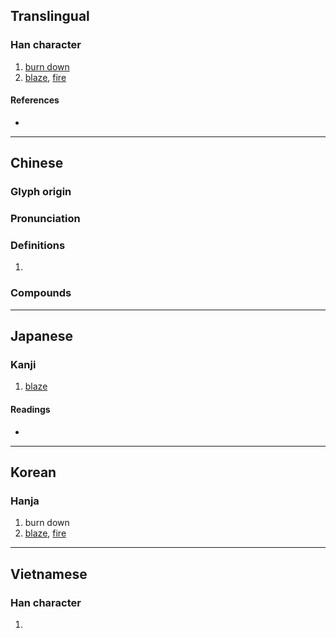 {{character info/new}}
==Translingual==

===Han character===
{{Han char|rn=86|rad=火|as=13|sn=17|four=97847|canj=FHGE,FHME|ids=⿰火毀}}

# [[burn down]]
# [[blaze]], [[fire]]

====References====
* {{Han ref|kx=0685.090|dkj=19478|dj=1098.020|hdz=32241.040|uh=71EC|ud=29164|bh=C0EC|bd=49388}}

----

==Chinese==
{{zh-forms|s=毁}}

===Glyph origin===
{{Han etym}}

===Pronunciation===
{{zh-pron
|m=huǐ
|c=wai2
|mc=y
|oc=y
|ma=
|cat=v,n
}}

===Definitions===
{{zh-hanzi}}

# {{rfdef|lang=zh}}

===Compounds===
{{zh-der|炸燬|熔燬|燬災|燬犀}}

----

==Japanese==

===Kanji===
{{ja-kanji|grade=|rs=火13}}

# [[blaze]]

====Readings====
* {{ja-readings|on=[[き]] (ki)|kun=[[やく]] (yaku)}}

----

==Korean==

===Hanja===
{{ko-hanja|hangeul=훼|eumhun=|rv=hwe|mr=hwe|y=hwey}}

# burn down
# [[blaze]], [[fire]]

----

==Vietnamese==

===Han character===
{{vi-readings|rs=火13| hanviet = hủy}}

# {{defn|lang=vi|sort=火13}}
